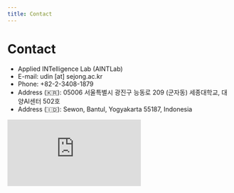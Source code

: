 ```yaml
---
title: Contact
---
```


# Contact

- Applied INTelligence Lab (AINTLab)
- E-mail: <highlight color="#1877F2">udin [at] sejong.ac.kr</highlight>
- Phone: +82-2-3408-1879
- Address (🇰🇷): 05006 서울특별시 광진구 능동로 209 (군자동) 세종대학교, 대양AI센터 502호
- Address (🇮🇩): Sewon, Bantul, Yogyakarta 55187, Indonesia
	
<div class="map-responsive">
<iframe src="https://www.google.com/maps/embed?pb=!1m18!1m12!1m3!1d3163.1382684578657!2d127.07144581532079!3d37.55180603272926!2m3!1f0!2f0!3f0!3m2!1i1024!2i768!4f13.1!3m3!1m2!1s0x357ca4d0720eecc1%3A0x1a7ad975c6b5e4eb!2sSejong%20University!5e0!3m2!1sen!2skr!4v1664505677205!5m2!1sen!2skr" frameborder="0" allowfullscreen="" loading="lazy" referrerpolicy="no-referrer-when-downgrade"></iframe>
</div>